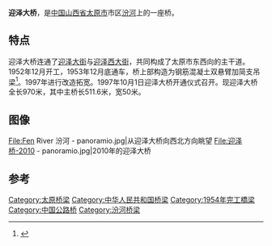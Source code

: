 {{coord|37.85782|112.52985|display=title}}
'''迎泽大桥'''，是[[中国|中国]][[山西省|山西省]][[太原市|太原市]]市区[[汾河|汾河]]上的一座桥。

== 特点 ==
迎泽大桥连通了[[迎泽大街|迎泽大街]]与[[迎泽西大街|迎泽西大街]]，共同构成了太原市东西向的主干道。1952年12月开工，1953年12月底通车，桥上部构造为钢筋混凝土双悬臂加简支吊梁<ref>{{Cite book|title=中国市政工程设计通志|last=《中国市政工程设计通志》编委会编|first=|publisher=北京：中国建筑工业出版社|year=1998.07|isbn=7-112-01186-8|location=|pages=458-459}}</ref>。1997年进行改造拓宽。1997年10月1日迎泽大桥开通仪式召开。现迎泽大桥全长970米，其中主桥长511.6米，宽50米。

==图像 ==
<gallery mode="packed-overlay" heights="200">
File:Fen River 汾河 - panoramio.jpg|从迎泽大桥向西北方向眺望
File:迎泽桥-2010 - panoramio.jpg|2010年的迎泽大桥
</gallery>
==参考==
{{reflist}}
[[Category:太原桥梁|Category:太原桥梁]]
[[Category:中华人民共和国桥梁|Category:中华人民共和国桥梁]]
[[Category:1954年完工橋梁|Category:1954年完工橋梁]]
[[Category:中国公路桥|Category:中国公路桥]]
[[Category:汾河桥梁|Category:汾河桥梁]]